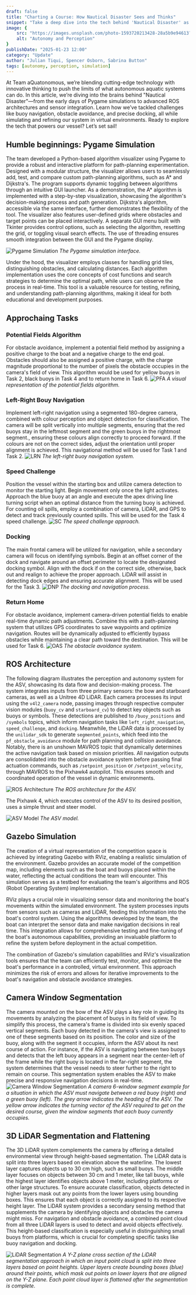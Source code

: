```yaml
---
draft: false
title: "Charting a Course: How Nautical Disaster Sees and Thinks"
snippet: "Take a deep dive into the tech behind 'Nautical Disaster' as Team aQuatonomous shares insights into path planning, ROS architecture, and sensor integration. Discover how advanced simulations and algorithms are shaping the future of autonomous aquatic navigation."
image: {
    src: "https://images.unsplash.com/photo-1593720213428-28a5b9e94613?&fit=crop&w=430&h=240",
    alt: "Autonomy and Perception"
}
publishDate: "2025-01-23 12:00"
category: "Update"
author: "Julian Tiqui, Spencer Osborn, Sabrina Button"
tags: [autonomy, perception, simulation]
---
```



At Team aQuatonomous, we’re blending cutting-edge technology with innovative thinking to push the limits of what autonomous aquatic systems can do. In this article, we’re diving into the brains behind "Nautical Disaster"—from the early days of Pygame simulations to advanced ROS architectures and sensor integration. Learn how we’ve tackled challenges like buoy navigation, obstacle avoidance, and precise docking, all while simulating and refining our system in virtual environments. Ready to explore the tech that powers our vessel? Let’s set sail!

## Humble beginnings: Pygame Simulation
The team developed a Python-based algorithm visualizer using Pygame to provide a robust and interactive platform for path-planning experimentation. Designed with a modular structure, the visualizer allows users to seamlessly add, test, and compare custom path-planning algorithms, such as A* and Dijkstra's. The program supports dynamic toggling between algorithms through an intuitive GUI launcher. As a demonstration, the A* algorithm is implemented with a step-by-step visualization, showcasing the algorithm's decision-making process and path generation. Dijkstra's algorithm, accessible via the same interface, further demonstrates the flexibility of the tool.
The visualizer also features user-defined grids where obstacles and target points can be placed interactively. A separate GUI menu built with Tkinter provides control options, such as selecting the algorithm, resetting the grid, or toggling visual search effects. The use of threading ensures smooth integration between the GUI and the Pygame display.

![Pygame Simulation](https://i.imgur.com/l480ykP.png)
*The Pygame simulation interface.*

Under the hood, the visualizer employs classes for handling grid tiles, distinguishing obstacles, and calculating distances. Each algorithm implementation uses the core concepts of cost functions and search strategies to determine the optimal path, while users can observe the process in real-time. This tool is a valuable resource for testing, refining, and understanding path-planning algorithms, making it ideal for both educational and development purposes.

## Approchaing Tasks     
### Potential Fields Algorithm
For obstacle avoidance, implement a potential field method by assigning a positive charge to the boat and a negative charge to the end goal. Obstacles should also be assigned a positive charge, with the charge magnitude proportional to the number of pixels the obstacle occupies in the camera's field of view. This algorithm would be used for yellow buoys in Task 2, black buoys in Task 4 and to return home in Task 6.
![PFA](https://i.imgur.com/OiwaSE1.png)
*A visual representation of the potential fields algorithm.*

### Left-Right Bouy Navigation
Implement left-right navigation using a segmented 180-degree camera, combined with colour perception and object detection for classification. The camera will be split vertically into multiple segments, ensuring that the red buoys stay in the leftmost segment and the green buoys in the rightmost segment., ensuring these colours align correctly to proceed forward. If the colours are not on the correct sides, adjust the orientation until proper alignment is achieved. This navigational method will be used for Task 1 and Task 2.
![LRN](https://i.imgur.com/1dBFZSY.png)
*The left-right buoy navigation system.*

### Speed Challenge
Position the vessel within the starting box and utilize camera detection to monitor the starting light. Begin movement only once the light activates. Approach the blue buoy at an angle and execute the apex driving line turning script when an optimal distance from the turning buoy is achieved. For counting oil spills, employ a combination of camera, LiDAR, and GPS to detect and track previously counted spills. This will be used for the Task 4 speed challenge.
![SC](https://i.imgur.com/aAiGRmv.png)
*The speed challenge approach.*

### Docking
The main frontal camera will be utilized for navigation, while a secondary camera will focus on identifying symbols. Begin at an offset corner of the dock and navigate around an offset perimeter to locate the designated docking symbol. Align with the dock if on the correct side, otherwise, back out and realign to achieve the proper approach. LiDAR will assist in detecting dock edges and ensuring accurate alignment. This will be used for the Task 3.
![DNP](https://i.imgur.com/pSZdCc1.png)
*The docking and navigation process.*

### Return Home
For obstacle avoidance, implement camera-driven potential fields to enable real-time dynamic path adjustments. Combine this with a path-planning system that utilizes GPS coordinates to save waypoints and optimize navigation. Routes will be dynamically adjusted to efficiently bypass obstacles while maintaining a clear path toward the destination. This will be used for Task 6.
![OAS](https://i.imgur.com/Er4RG1m.png)
*The obstacle avoidance system.*

## ROS Architecture
The following diagram illustrates the perception and autonomy system for the ASV, showcasing its data flow and decision-making process. The system integrates inputs from three primary sensors: the bow and starboard cameras, as well as a Unitree 4D LiDAR. Each camera processes its input using the `v4l2_camera` node, passing images through respective computer vision modules (`buoy_cv` and `starboard_cv`) to detect key objects such as buoys or symbols. These detections are published to `/buoy_positions` and `/symbols` topics, which inform navigation tasks like `left_right_navigation`, `speed_challenge`, and `docking`. Meanwhile, the LiDAR data is processed by the `unilidar_sdk` to generate `segmented_points`, which feed into the `pf_obstacle_avoidance` module for path planning and collision avoidance. Notably, there is an unshown MAVROS topic that dynamically determines the active navigation task based on mission priorities. All navigation outputs are consolidated into the obstacle avoidance system before passing final actuation commands, such as `/setpoint_position` or `/setpoint_velocity`, through MAVROS to the Pixhawk4 autopilot. This ensures smooth and coordinated operation of the vessel in dynamic environments.

![ROS Architecture](https://i.imgur.com/9G5nD3A.png)
*The ROS architecture for the ASV.*

The Pixhawk 4, which executes control of the ASV to its desired position, uses a simple thrust and steer model.

![ASV Model](https://i.imgur.com/ZpPU3QK.png)
*The ASV model.*

## Gazebo Simulation
The creation of a virtual representation of the competition space is achieved by integrating Gazebo with RViz, enabling a realistic simulation of the environment. Gazebo provides an accurate model of the competition map, including elements such as the boat and buoys placed within the water, reflecting the actual conditions the team will encounter. This simulation serves as a testbed for evaluating the team's algorithms and ROS (Robot Operating System) implementation.

RViz plays a crucial role in visualizing sensor data and monitoring the boat's movements within the simulated environment. The system processes inputs from sensors such as cameras and LiDAR, feeding this information into the boat's control system. Using the algorithms developed by the team, the boat can interpret the sensor data and make navigation decisions in real time. This integration allows for comprehensive testing and fine-tuning of the boat's autonomous capabilities, providing an invaluable platform to refine the system before deployment in the actual competition.

The combination of Gazebo's simulation capabilities and RViz's visualization tools ensures that the team can efficiently test, monitor, and optimize the boat's performance in a controlled, virtual environment. This approach minimizes the risk of errors and allows for iterative improvements to the boat's navigation and obstacle avoidance strategies.

## Camera Window Segmentation
The camera mounted on the bow of the ASV plays a key role in guiding its movements by analyzing the placement of buoys in its field of view. To simplify this process, the camera's frame is divided into six evenly spaced vertical segments. Each buoy detected in the camera's view is assigned to one of these segments based on its position. The color and size of the buoy, along with the segment it occupies, inform the ASV about its next course of action. For instance, if the ASV is navigating between two buoys and detects that the left buoy appears in a segment near the center-left of the frame while the right buoy is located in the far-right segment, the system determines that the vessel needs to steer further to the right to remain on course. This segmentation system enables the ASV to make precise and responsive navigation decisions in real-time.
![Camera Window Segmentation](https://i.imgur.com/wty8zur.png)
*A camera 6-window segment example for a situation in which the ASV must navigate between a red buoy (right) and a green buoy (left). The grey arrow indicates the heading of the ASV. The yellow arrow indicates the turning vector of the ASV required to get on the desired course, given the window segments that each buoy currently occupies.*

## 3D LiDAR Segmentation and Flattening
The 3D LiDAR system complements the camera by offering a detailed environmental view through height-based segmentation. The LiDAR data is split into three layers based on elevation above the waterline. The lowest layer captures objects up to 30 cm high, such as small buoys. The middle layer focuses on objects between 30 cm and 1 meter, like tall buoys, while the highest layer identifies objects above 1 meter, including platforms or other large structures. To ensure accurate classification, objects detected in higher layers mask out any points from the lower layers using bounding boxes. This ensures that each object is correctly assigned to its respective height layer. The LiDAR system provides a secondary sensing method that supplements the camera by identifying objects and obstacles the camera might miss. For navigation and obstacle avoidance, a combined point cloud from all three LiDAR layers is used to detect and avoid objects effectively. This height-based classification is especially useful in distinguishing small buoys from platforms, which is crucial for completing specific tasks like buoy navigation and docking.

![LiDAR Segmentation](https://i.imgur.com/q2KcFjZ.png)
*A Y-Z plane cross section of the LiDAR segmentation approach in which an input point cloud is split into three layers based on point heights. Upper layers create bounding boxes (blue) around their points, which mask out points on lower layers that are aligned on the Y-Z plane. Each point cloud layer is flattened after the segmentation is complete.*